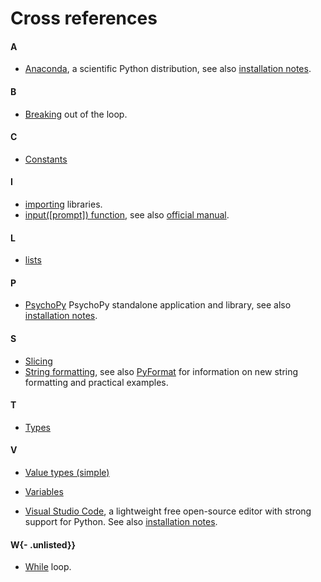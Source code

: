 # Cross references {-}

#### A{.unlisted .unnumbered}
* [Anaconda](https://www.anaconda.com), a scientific Python distribution, see also [installation notes](#install-anaconda). 

#### B{.unlisted .unnumbered}
* [Breaking](#break) out of the loop.

#### C{- .unlisted}
* [Constants](#constants)

#### I{- .unlisted}
* [importing](#import) libraries.
* [input([prompt]) function](#input-function), see also [official manual](https://docs.python.org/3/library/functions.html#input).

#### L{- .unlisted}
* [lists](#lists)

#### P{- .unlisted}
* [PsychoPy](https://www.psychopy.org/) PsychoPy standalone application and library, see also [installation notes](#install-psychopy).

#### S{- .unlisted}
* [Slicing](#lists)
* [String formatting](#string-formatting), see also [PyFormat](https://pyformat.info/) for information on new string formatting and practical examples.

#### T{- .unlisted}
* [Types](#value-types)

#### V{- .unlisted}
* [Value types (simple)](#value-types)
* [Variables](#variables)

* [Visual Studio Code](https://code.visualstudio.com/), a  lightweight free open-source editor with strong support for Python. See also [installation notes](#install-vs-code).

#### W{- .unlisted}}
* [While](#while-loop) loop.
